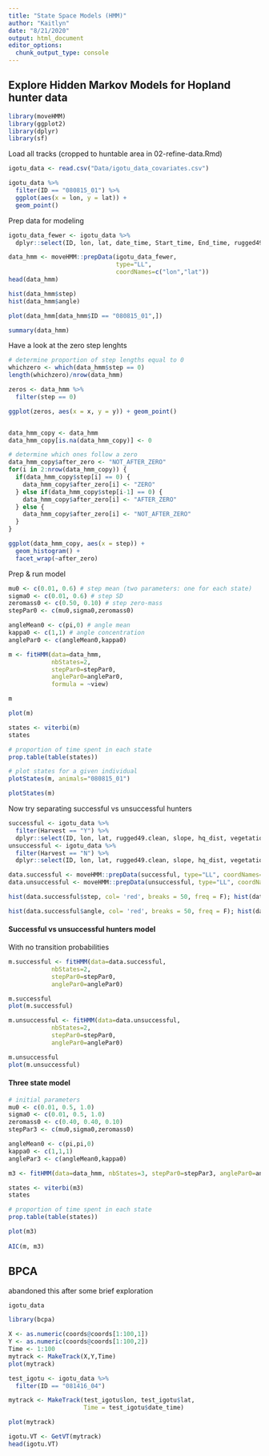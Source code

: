 ```yaml
---
title: "State Space Models (HMM)"
author: "Kaitlyn"
date: "8/21/2020"
output: html_document
editor_options: 
  chunk_output_type: console
---
```


## Explore Hidden Markov Models for Hopland hunter data

```r
library(moveHMM)
library(ggplot2)
library(dplyr)
library(sf)
```


Load all tracks (cropped to huntable area in 02-refine-data.Rmd)
```r
igotu_data <- read.csv("Data/igotu_data_covariates.csv")

igotu_data %>% 
  filter(ID == "080815_01") %>% 
  ggplot(aes(x = lon, y = lat)) +
  geom_point() 
```

Prep data for modeling

```r
igotu_data_fewer <- igotu_data %>% 
  dplyr::select(ID, lon, lat, date_time, Start_time, End_time, rugged49.clean, slope, hq_dist, vegetation.coarser.clean2, view)

data_hmm <- moveHMM::prepData(igotu_data_fewer, 
                              type="LL", 
                              coordNames=c("lon","lat"))
head(data_hmm)

hist(data_hmm$step)
hist(data_hmm$angle)

plot(data_hmm[data_hmm$ID == "080815_01",])

summary(data_hmm)
```

Have a look at the zero step lenghts
```r
# determine proportion of step lengths equal to 0
whichzero <- which(data_hmm$step == 0)
length(whichzero)/nrow(data_hmm)

zeros <- data_hmm %>% 
  filter(step == 0)

ggplot(zeros, aes(x = x, y = y)) + geom_point()


data_hmm_copy <- data_hmm
data_hmm_copy[is.na(data_hmm_copy)] <- 0

# determine which ones follow a zero
data_hmm_copy$after_zero <- "NOT_AFTER_ZERO" 
for(i in 2:nrow(data_hmm_copy)) {
  if(data_hmm_copy$step[i] == 0) {
    data_hmm_copy$after_zero[i] <- "ZERO"
  } else if(data_hmm_copy$step[i-1] == 0) {
    data_hmm_copy$after_zero[i] <- "AFTER_ZERO"
  } else {
    data_hmm_copy$after_zero[i] <- "NOT_AFTER_ZERO"
  }
}

ggplot(data_hmm_copy, aes(x = step)) +
  geom_histogram() +
  facet_wrap(~after_zero)
```


Prep & run model
```r
mu0 <- c(0.01, 0.6) # step mean (two parameters: one for each state)
sigma0 <- c(0.01, 0.6) # step SD
zeromass0 <- c(0.50, 0.10) # step zero-mass
stepPar0 <- c(mu0,sigma0,zeromass0)

angleMean0 <- c(pi,0) # angle mean
kappa0 <- c(1,1) # angle concentration
anglePar0 <- c(angleMean0,kappa0)

m <- fitHMM(data=data_hmm, 
            nbStates=2, 
            stepPar0=stepPar0, 
            anglePar0=anglePar0,
            formula = ~view)

m

plot(m)

states <- viterbi(m)
states

# proportion of time spent in each state
prop.table(table(states)) 

# plot states for a given individual
plotStates(m, animals="080815_01")

plotStates(m)
```

Now try separating successful vs unsuccessful hunters
```r
successful <- igotu_data %>% 
  filter(Harvest == "Y") %>% 
  dplyr::select(ID, lon, lat, rugged49.clean, slope, hq_dist, vegetation.coarser.clean2, view)
unsuccessful <- igotu_data %>% 
  filter(Harvest == "N") %>% 
  dplyr::select(ID, lon, lat, rugged49.clean, slope, hq_dist, vegetation.coarser.clean2, view)

data.successful <- moveHMM::prepData(successful, type="LL", coordNames=c("lon","lat"))
data.unsuccessful <- moveHMM::prepData(unsuccessful, type="LL", coordNames=c("lon","lat"))

hist(data.successful$step, col= 'red', breaks = 50, freq = F); hist(data.unsuccessful$step, col = 'blue', add=T, breaks = 50, freq = F)

hist(data.successful$angle, col= 'red', breaks = 50, freq = F); hist(data.unsuccessful$angle, col = 'blue', add=T, breaks = 50, freq = F)
```

#### Successful vs unsuccessful hunters model

With no transition probabilities
```r
m.successful <- fitHMM(data=data.successful, 
            nbStates=2, 
            stepPar0=stepPar0, 
            anglePar0=anglePar0)

m.successful
plot(m.successful)

m.unsuccessful <- fitHMM(data=data.unsuccessful, 
            nbStates=2, 
            stepPar0=stepPar0, 
            anglePar0=anglePar0)

m.unsuccessful
plot(m.unsuccessful)

```



#### Three state model
```r
# initial parameters
mu0 <- c(0.01, 0.5, 1.0)
sigma0 <- c(0.01, 0.5, 1.0)
zeromass0 <- c(0.40, 0.40, 0.10)
stepPar3 <- c(mu0,sigma0,zeromass0)

angleMean0 <- c(pi,pi,0)
kappa0 <- c(1,1,1)
anglePar3 <- c(angleMean0,kappa0)

m3 <- fitHMM(data=data_hmm, nbStates=3, stepPar0=stepPar3, anglePar0=anglePar3)

states <- viterbi(m3)
states

# proportion of time spent in each state
prop.table(table(states)) 

plot(m3)
  
AIC(m, m3)
```

## BPCA

abandoned this after some brief exploration

```r
igotu_data

library(bcpa)

X <- as.numeric(coords@coords[1:100,1])
Y <- as.numeric(coords@coords[1:100,2])
Time <- 1:100
mytrack <- MakeTrack(X,Y,Time)
plot(mytrack)

test_igotu <- igotu_data %>% 
  filter(ID == "081416_04")

mytrack <- MakeTrack(test_igotu$lon, test_igotu$lat, 
                     Time = test_igotu$date_time)

plot(mytrack)

igotu.VT <- GetVT(mytrack)
head(igotu.VT)
```

